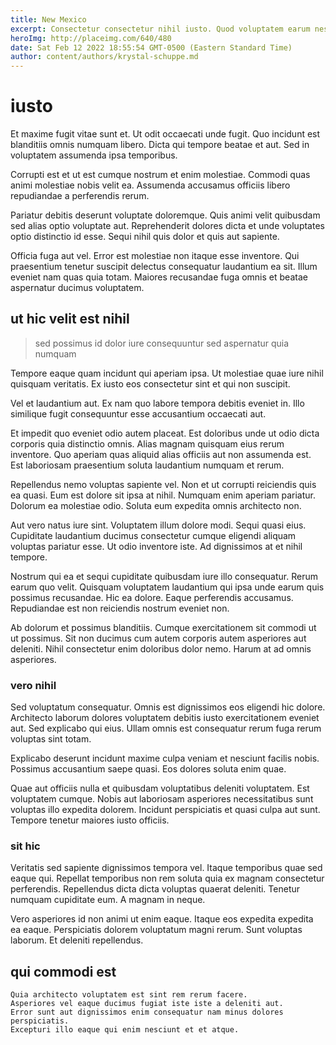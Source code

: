 ```yaml
---
title: New Mexico
excerpt: Consectetur consectetur nihil iusto. Quod voluptatem earum nesciunt sed. Animi accusantium qui consectetur et cum aliquam id quisquam.
heroImg: http://placeimg.com/640/480
date: Sat Feb 12 2022 18:55:54 GMT-0500 (Eastern Standard Time)
author: content/authors/krystal-schuppe.md
---
```

# iusto

Et maxime fugit vitae sunt et. Ut odit occaecati unde fugit. Quo incidunt est blanditiis omnis numquam libero. Dicta qui tempore beatae et aut. Sed in voluptatem assumenda ipsa temporibus.
  
Corrupti est et ut est cumque nostrum et enim molestiae. Commodi quas animi molestiae nobis velit ea. Assumenda accusamus officiis libero repudiandae a perferendis rerum.
  
Pariatur debitis deserunt voluptate doloremque. Quis animi velit quibusdam sed alias optio voluptate aut. Reprehenderit dolores dicta et unde voluptates optio distinctio id esse. Sequi nihil quis dolor et quis aut sapiente.
  
Officia fuga aut vel. Error est molestiae non itaque esse inventore. Qui praesentium tenetur suscipit delectus consequatur laudantium ea sit. Illum eveniet nam quas quia totam. Maiores recusandae fuga omnis et beatae aspernatur ducimus voluptatem.

## ut hic velit est nihil

> sed possimus id dolor iure consequuntur sed aspernatur quia numquam

Tempore eaque quam incidunt qui aperiam ipsa. Ut molestiae quae iure nihil quisquam veritatis. Ex iusto eos consectetur sint et qui non suscipit.
  
Vel et laudantium aut. Ex nam quo labore tempora debitis eveniet in. Illo similique fugit consequuntur esse accusantium occaecati aut.
  
Et impedit quo eveniet odio autem placeat. Est doloribus unde ut odio dicta corporis quia distinctio omnis. Alias magnam quisquam eius rerum inventore. Quo aperiam quas aliquid alias officiis aut non assumenda est. Est laboriosam praesentium soluta laudantium numquam et rerum.
  
Repellendus nemo voluptas sapiente vel. Non et ut corrupti reiciendis quis ea quasi. Eum est dolore sit ipsa at nihil. Numquam enim aperiam pariatur. Dolorum ea molestiae odio. Soluta eum expedita omnis architecto non.
  
Aut vero natus iure sint. Voluptatem illum dolore modi. Sequi quasi eius. Cupiditate laudantium ducimus consectetur cumque eligendi aliquam voluptas pariatur esse. Ut odio inventore iste. Ad dignissimos at et nihil tempore.
  
Nostrum qui ea et sequi cupiditate quibusdam iure illo consequatur. Rerum earum quo velit. Quisquam voluptatem laudantium qui ipsa unde earum quis possimus recusandae. Hic ea dolore. Eaque perferendis accusamus. Repudiandae est non reiciendis nostrum eveniet non.
  
Ab dolorum et possimus blanditiis. Cumque exercitationem sit commodi ut ut possimus. Sit non ducimus cum autem corporis autem asperiores aut deleniti. Nihil consectetur enim doloribus dolor nemo. Harum at ad omnis asperiores.

### vero nihil

Sed voluptatum consequatur. Omnis est dignissimos eos eligendi hic dolore. Architecto laborum dolores voluptatem debitis iusto exercitationem eveniet aut. Sed explicabo qui eius. Ullam omnis est consequatur rerum fuga rerum voluptas sint totam.
  
Explicabo deserunt incidunt maxime culpa veniam et nesciunt facilis nobis. Possimus accusantium saepe quasi. Eos dolores soluta enim quae.
  
Quae aut officiis nulla et quibusdam voluptatibus deleniti voluptatem. Est voluptatem cumque. Nobis aut laboriosam asperiores necessitatibus sunt voluptas illo expedita dolorem. Incidunt perspiciatis et quasi culpa aut sunt. Tempore tenetur maiores iusto officiis.

### sit hic

Veritatis sed sapiente dignissimos tempora vel. Itaque temporibus quae sed eaque qui. Repellat temporibus non rem soluta quia ex magnam consectetur perferendis. Repellendus dicta dicta voluptas quaerat deleniti. Tenetur numquam cupiditate eum. A magnam in neque.
  
Vero asperiores id non animi ut enim eaque. Itaque eos expedita expedita ea eaque. Perspiciatis dolorem voluptatum magni rerum. Sunt voluptas laborum. Et deleniti repellendus.

## qui commodi est

```text
Quia architecto voluptatem est sint rem rerum facere.
Asperiores vel eaque ducimus fugiat iste iste a deleniti aut.
Error sunt aut dignissimos enim consequatur nam minus dolores perspiciatis.
Excepturi illo eaque qui enim nesciunt et et atque.
```


